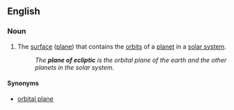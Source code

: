==English==

===Noun===
{{en-noun|sg=[[plane]] of [[ecliptic]]|planes of ecliptic}}

# {{astronomy}} The [[surface]] ([[plane]]) that contains the [[orbit]]s of a [[planet]] in a [[solar system]].
#: ''The '''plane of ecliptic''' is the orbital plane of the earth and the other planets in the solar system.''

====Synonyms====
*[[orbital plane]]
